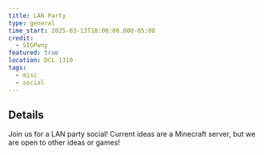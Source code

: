 ```yaml
---
title: LAN Party
type: general
time_start: 2025-03-13T18:00:00.000-05:00
credit:
  - SIGPwny
featured: true
location: DCL 1310
tags:
  - misc
  - social
---
```

## Details

Join us for a LAN party social! Current ideas are a Minecraft server, but we are open to other ideas or games!